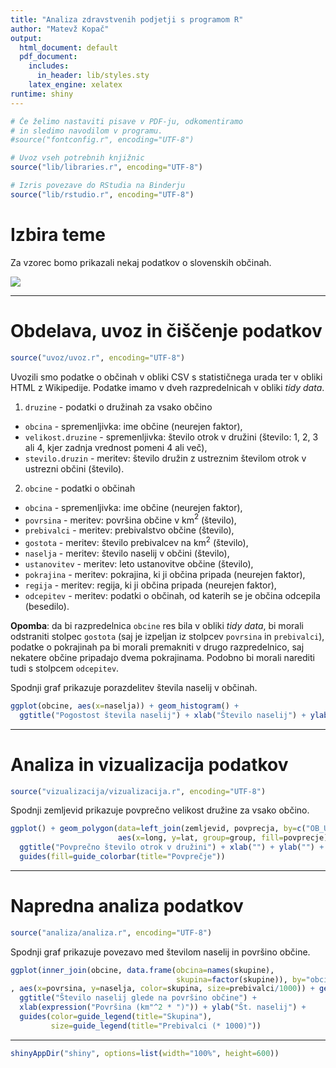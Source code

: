 ```yaml
---
title: "Analiza zdravstvenih podjetji s programom R"
author: "Matevž Kopač"
output:
  html_document: default
  pdf_document:
    includes:
      in_header: lib/styles.sty
    latex_engine: xelatex
runtime: shiny
---
```


```r
# Če želimo nastaviti pisave v PDF-ju, odkomentiramo
# in sledimo navodilom v programu.
#source("fontconfig.r", encoding="UTF-8")

# Uvoz vseh potrebnih knjižnic
source("lib/libraries.r", encoding="UTF-8")
```

```r
# Izris povezave do RStudia na Binderju
source("lib/rstudio.r", encoding="UTF-8")
```

# Izbira teme

Za vzorec bomo prikazali nekaj podatkov o slovenskih občinah.

![](slike/grb.png)

***

# Obdelava, uvoz in čiščenje podatkov

```r
source("uvoz/uvoz.r", encoding="UTF-8")
```

Uvozili smo podatke o občinah v obliki CSV s statističnega urada ter v obliki HTML
z Wikipedije. Podatke imamo v dveh razpredelnicah v obliki *tidy data*.

1. `druzine` - podatki o družinah za vsako občino
  - `obcina` - spremenljivka: ime občine (neurejen faktor),
  - `velikost.druzine` - spremenljivka: število otrok v družini (število: 1, 2, 3 ali 4, kjer zadnja vrednost pomeni 4 ali več),
  - `stevilo.druzin` - meritev: število družin z ustreznim številom otrok v ustrezni občini (število).

2. `obcine` - podatki o občinah
  - `obcina` - spremenljivka: ime občine (neurejen faktor),
  - `povrsina` - meritev: površina občine v km$^2$ (število),
  - `prebivalci` - meritev: prebivalstvo občine (število),
  - `gostota` - meritev: število prebivalcev na km$^2$ (število),
  - `naselja` - meritev: število naselij v občini (število),
  - `ustanovitev` - meritev: leto ustanovitve občine (število),
  - `pokrajina` - meritev: pokrajina, ki ji občina pripada (neurejen faktor),
  - `regija` - meritev: regija, ki ji občina pripada (neurejen faktor),
  - `odcepitev` - meritev: podatki o občinah, od katerih se je občina odcepila (besedilo).

**Opomba**: da bi razpredelnica `obcine` res bila v obliki *tidy data*, bi morali odstraniti stolpec `gostota` (saj je izpeljan iz stolpcev `povrsina` in `prebivalci`), podatke o pokrajinah pa bi morali premakniti v drugo razpredelnico, saj nekatere občine pripadajo dvema pokrajinama. Podobno bi morali narediti tudi s stolpcem `odcepitev`.

Spodnji graf prikazuje porazdelitev števila naselij v občinah.

```r
ggplot(obcine, aes(x=naselja)) + geom_histogram() +
  ggtitle("Pogostost števila naselij") + xlab("Število naselij") + ylab("Število občin")
```

***

# Analiza in vizualizacija podatkov

```r
source("vizualizacija/vizualizacija.r", encoding="UTF-8")
```

Spodnji zemljevid prikazuje povprečno velikost družine za vsako občino.

```r
ggplot() + geom_polygon(data=left_join(zemljevid, povprecja, by=c("OB_UIME"="obcina")),
                        aes(x=long, y=lat, group=group, fill=povprecje)) +
  ggtitle("Povprečno število otrok v družini") + xlab("") + ylab("") +
  guides(fill=guide_colorbar(title="Povprečje"))
```

***

# Napredna analiza podatkov

```r
source("analiza/analiza.r", encoding="UTF-8")
```

Spodnji graf prikazuje povezavo med številom naselij in površino občine.

```r
ggplot(inner_join(obcine, data.frame(obcina=names(skupine),
                                     skupina=factor(skupine)), by="obcina")
, aes(x=povrsina, y=naselja, color=skupina, size=prebivalci/1000)) + geom_point() +
  ggtitle("Število naselij glede na površino občine") +
  xlab(expression("Površina (km"^2 * ")")) + ylab("Št. naselij") +
  guides(color=guide_legend(title="Skupina"),
         size=guide_legend(title="Prebivalci (* 1000)"))
```

***

```r
shinyAppDir("shiny", options=list(width="100%", height=600))
```
